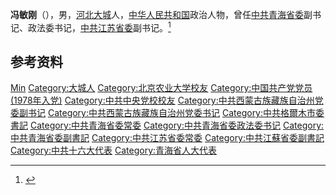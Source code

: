 '''冯敏刚'''（{{bd|1946年|8月}}），男，[[河北|河北]][[大城县|大城]]人，[[中华人民共和国|中华人民共和国]]政治人物，曾任[[中共青海省委|中共青海省委]]副书记、政法委书记，[[中共江苏省委|中共江苏省委]]副书记。<ref>{{Cite web|title=冯敏刚|url=http://xyh.cau.edu.cn/art/2012/1/10/art_22589_426628.html|accessdate=2020-07-26|work=中国农业大学校友会|archive-date=2019-08-15|archive-url=https://web.archive.org/web/20190815051758/http://xyh.cau.edu.cn/art/2012/1/10/art_22589_426628.html|dead-url=no}}</ref>

== 参考资料 ==
{{reflist}}

{{中国人物小作品}}

{{Authority control}}
{{DEFAULTSORT:Feng}}
[[Category:冯姓|Min]]
[[Category:大城人|Category:大城人]]
[[Category:北京农业大学校友|Category:北京农业大学校友]]
[[Category:中国共产党党员_(1978年入党)|Category:中国共产党党员 (1978年入党)]]
[[Category:中共中央党校校友|Category:中共中央党校校友]]
[[Category:中共西蒙古族藏族自治州党委副书记|Category:中共西蒙古族藏族自治州党委副书记]]
[[Category:中共西蒙古族藏族自治州党委书记|Category:中共西蒙古族藏族自治州党委书记]]
[[Category:中共格爾木市委書記|Category:中共格爾木市委書記]]
[[Category:中共青海省委常委|Category:中共青海省委常委]]
[[Category:中共青海省委政法委书记|Category:中共青海省委政法委书记]]
[[Category:中共青海省委副書記|Category:中共青海省委副書記]]
[[Category:中共江苏省委常委|Category:中共江苏省委常委]]
[[Category:中共江蘇省委副書記|Category:中共江蘇省委副書記]]
[[Category:中共十六大代表|Category:中共十六大代表]]
[[Category:青海省人大代表|Category:青海省人大代表]]